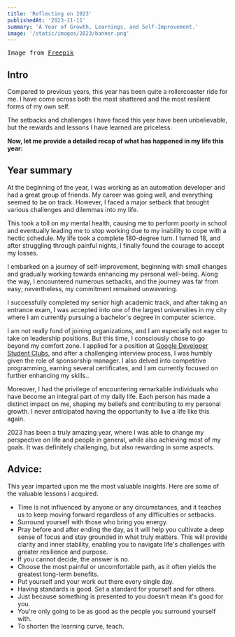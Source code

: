 ```yaml
---
title: 'Reflecting on 2023'
publishedAt: '2023-11-11'
summary: 'A Year of Growth, Learnings, and Self-Improvement.'
image: '/static/images/2023/banner.png'
---
```

<pre>Image from <a href="https://www.freepik.com/free-vector/flat-new-year-s-eve-celebration-illustration_33745391.htm#query=2023%20illustration&position=48&from_view=keyword&track=ais">Freepik</a></pre>

## Intro


Compared to previous years, this year has been quite a rollercoaster ride for me. I have come across both the most shattered and the most resilient forms of my own self.


The setbacks and challenges I have faced this year have been unbelievable, but the rewards and lessons I have learned are priceless.


**Now, let me provide a detailed recap of what has happened in my life this year:**

## Year summary


At the beginning of the year, I was working as an automation developer and had a great group of friends. My career was going well, and everything seemed to be on track. However, I faced a major setback that brought various challenges and dilemmas into my life.


This took a toll on my mental health, causing me to perform poorly in school and eventually leading me to stop working due to my inability to cope with a hectic schedule. My life took a complete 180-degree turn. I turned 18, and after struggling through painful nights, I finally found the courage to accept my losses.


I embarked on a journey of self-improvement, beginning with small changes and gradually working towards enhancing my personal well-being. Along the way, I encountered numerous setbacks, and the journey was far from easy; nevertheless, my commitment remained unwavering. 


I successfully completed my senior high academic track, and after taking an entrance exam, I was accepted into one of the largest universities in my city where I am currently pursuing a bachelor's degree in computer science.


I am not really fond of joining organizations, and I am especially not eager to take on leadership positions. But this time, I consciously chose to go beyond my comfort zone. I applied for a position at <a href="https://developers.google.com/community/gdsc">Google Developer Student Clubs</a>, and after a challenging interview process, I was humbly given the role of sponsorship manager. I also delved into competitive programming, earning several certificates, and I am currently focused on further enhancing my skills..


Moreover, I had the privilege of encountering remarkable individuals who have become an integral part of my daily life. Each person has made a distinct impact on me, shaping my beliefs and contributing to my personal growth. I never anticipated having the opportunity to live a life like this again.


2023 has been a truly amazing year, where I was able to change my perspective on life and people in general, while also achieving most of my goals. It was definitely challenging, but also rewarding in some aspects.

## Advice:


This year imparted upon me the most valuable insights. Here are some of the valuable lessons I acquired.


- Time is not influenced by anyone or any circumstances, and it teaches us to keep moving forward regardless of any difficulties or setbacks.
- Surround yourself with those who bring you energy.
- Pray before and after ending the day, as it will help you cultivate a deep sense of focus and stay grounded in what truly matters. This will provide clarity and inner stability, enabling you to navigate life's challenges with greater resilience and purpose.
- If you cannot decide, the answer is no.
- Choose the most painful or uncomfortable path, as it often yields the greatest long-term benefits.
- Put yourself and your work out there every single day.
- Having standards is good. Set a standard for yourself and for others.
- Just because something is presented to you doesn't mean it's good for you.
- You're only going to be as good as the people you surround yourself with.
- To shorten the learning curve, teach.


